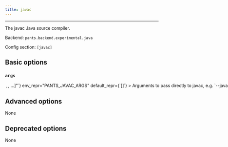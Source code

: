 ```yaml
---
title: javac
---
```



---

The javac Java source compiler.

Backend: <span className="color--primary">`pants.backend.experimental.java`</span>

Config section: <span className="color--primary">`[javac]`</span>

<span className={styles.options}>

## Basic options

### `args`

<Option
  cli_repr={`--javac-args="[<shell_str>, <shell_str>, ...]"`}
  env_repr="PANTS_JAVAC_ARGS"
  default_repr={`[]`}
>
  Arguments to pass directly to javac, e.g. `--javac-args='-g -deprecation'`.
</Option>

## Advanced options

None

## Deprecated options

None

</span>

